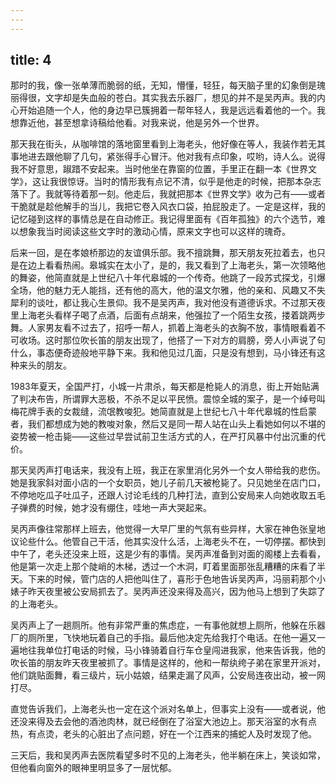 ```yaml
---
---
---
```

title: 4
---




那时的我，像一张单薄而脆弱的纸，无知，懵懂，轻狂，每天脑子里的幻象倒是瑰丽得很，文字却是失血般的苍白。其实我去乐器厂，想见的并不是吴丙声。我的内心开始追随一个人，他的身边早已簇拥着一帮年轻人，我是远远看着他的一个。我想靠近他，甚至想拿诗稿给他看。对我来说，他是另外一个世界。

那天我在街头，从咖啡馆的落地窗里看到上海老头，他好像在等人，我装作若无其事地进去跟他聊了几句，紧张得手心冒汗。他对我有点印象，哎哟，诗人么。说得我不好意思，踧踖不安起来。当时他坐在靠窗的位置，手里正在翻一本《世界文学》，这让我很惊讶。当时的情形我有点记不清，似乎是他走的时候，把那本杂志落下了。我就等待着那一刻。他走后，我就把那本《世界文学》收为己有——或者干脆就是趁他解手的当儿，我把它卷入风衣口袋，拍屁股走了。一定是这样，我的记忆碰到这样的事情总是在自动修正。我记得里面有《百年孤独》的六个选节，难以想象我当时阅读这些文字时的激动心情，原来文字也可以这样的瑰奇。

后来一回，是在孝娘桥那边的友谊俱乐部。我不擅跳舞，那天朋友死拉着去，也只是在边上看看热闹。皋城实在太小了，是的，我又看到了上海老头，第一次领略他的舞姿，他简直就是上世纪八十年代皋城的一个传奇。他跳了一段苏式探戈，引爆全场，他的魅力无人能挡，还有他的高大，他的温文尔雅，他的亲和、风趣又不失犀利的谈吐，都让我心生景仰。我不是吴丙声，我对他没有道德诉求。不过那天夜里上海老头看样子喝了点酒，后面有点胡来，他强拉了一个陌生女孩，搂着跳两步舞。人家男友看不过去了，招呼一帮人，抓着上海老头的衣胸不放，事情眼看着不可收场。这时那位吹长笛的朋友出现了，他搭了一下对方的肩膀，旁人小声说了句什么，事态便奇迹般地平静下来。我和他见过几面，只是没有想到，马小锋还有这种来头的朋友。

1983年夏天，全国严打，小城一片肃杀，每天都是枪毙人的消息，街上开始贴满了判决布告，所谓罪大恶极，不杀不足以平民愤。震惊全城的案子，是一个绰号叫梅花牌手表的女裁缝，流氓教唆犯。她简直就是上世纪七八十年代皋城的性启蒙者，我们都想成为她的教唆对象，然后又是同一帮人站在山头上看她如何以不堪的姿势被一枪击毙——这些过早尝试前卫生活方式的人，在严打风暴中付出沉重的代价。

那天吴丙声打电话来，我没有上班，我正在家里消化另外一个女人带给我的悲伤。她是我家斜对面小店的一个女职员，她儿子前几天被枪毙了。只见她坐在店门口，不停地吃瓜子吐瓜子，还跟人讨论毛线的几种打法，直到公安局来人向她收取五毛子弹费的时候，她才没有绷住，哇地一声大哭起来。

吴丙声像往常那样上班去，他觉得一大早厂里的气氛有些异样，大家在神色张皇地议论些什么。他管自己干活，他其实没什么活，上海老头不在，一切停摆。都快到中午了，老头还没来上班，这是少有的事情。吴丙声准备到对面的阁楼上去看看，他是第一次走上那个陡峭的木梯，透过一个木洞，盯着里面那张乱糟糟的床看了半天。下来的时候，管门店的人把他叫住了，喜形于色地告诉吴丙声，冯丽莉那个小婊子昨天夜里被公安局抓去了。吴丙声还没来得及高兴，因为他马上想到了失踪了的上海老头。

吴丙声上了一趟厕所。他有非常严重的焦虑症，一有事他就想上厕所，他躲在乐器厂的厕所里，飞快地玩着自己的手指。最后他决定先给我打个电话。在他一遍又一遍地往我单位打电话的时候，马小锋骑着自行车仓皇闯进我家，他来告诉我，他的吹长笛的朋友昨天夜里被抓了。事情是这样的，他和一帮纨绔子弟在家里开派对，他们跳贴面舞，看三级片，玩小姑娘，结果走漏了风声，公安局连夜出动，被一网打尽。

直觉告诉我们，上海老头也一定在这个派对名单上，但事实上没有——或者说，他还没来得及去会他的酒池肉林，就已经倒在了浴室大池边上。那天浴室的水有点热，有点烫，老头的心脏出了点问题，好在一个江西来的捕蛇人及时发现了他。

三天后，我和吴丙声去医院看望多时不见的上海老头，他半躺在床上，笑谈如常，但他看向窗外的眼神里明显多了一层忧郁。